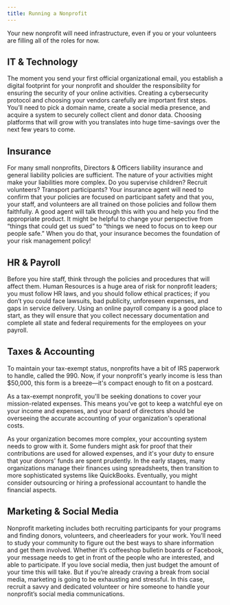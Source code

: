```yaml
---
title: Running a Nonprofit
---
```

Your new nonprofit will need infrastructure, even if you or your volunteers are filling all of the roles for now.

## IT & Technology
The moment you send your first official organizational email, you establish a digital footprint for your nonprofit and shoulder the responsibility for ensuring the security of your online activities. Creating a cybersecurity protocol and choosing your vendors carefully are important first steps. You’ll need to pick a domain name, create a social media presence, and acquire a system to securely collect client and donor data. Choosing platforms that will grow with you translates into huge time-savings over the next few years to come.

## Insurance
For many small nonprofits, Directors & Officers liability insurance and general liability policies are sufficient. The nature of your activities might make your liabilities more complex. Do you supervise children? Recruit volunteers? Transport participants? Your insurance agent will need to confirm that your policies are focused on participant safety and that you, your staff, and volunteers are all trained on those policies and follow them faithfully. A good agent will talk through this with you and help you find the appropriate product. It might be helpful to change your perspective from “things that could get us sued” to “things we need to focus on to keep our people safe.” When you do that, your insurance becomes the foundation of your risk management policy!

## HR & Payroll
Before you hire staff, think through the policies and procedures that will affect them. Human Resources is a huge area of risk for nonprofit leaders; you must follow HR laws, and you should follow ethical practices; if you don’t you could face lawsuits, bad publicity, unforeseen expenses, and gaps in service delivery. Using an online payroll company is a good place to start, as they will ensure that you collect necessary documentation and complete all state and federal requirements for the employees on your payroll.

## Taxes & Accounting
To maintain your tax-exempt status, nonprofits have a bit of IRS paperwork to handle, called the 990. Now, if your nonprofit's yearly income is less than $50,000, this form is a breeze—it's compact enough to fit on a postcard.

As a tax-exempt nonprofit, you'll be seeking donations to cover your mission-related expenses. This means you've got to keep a watchful eye on your income and expenses, and your board of directors should be overseeing the accurate accounting of your organization's operational costs.

As your organization becomes more complex, your accounting system needs to grow with it. Some funders might ask for proof that their contributions are used for allowed expenses, and it's your duty to ensure that your donors' funds are spent prudently. In the early stages, many organizations manage their finances using spreadsheets, then transition to more sophisticated systems like QuickBooks. Eventually, you might consider outsourcing or hiring a professional accountant to handle the financial aspects.

## Marketing & Social Media
Nonprofit marketing includes both recruiting participants for your programs and finding donors, volunteers, and cheerleaders for your work. You’ll need to study your community to figure out the best ways to share information and get them involved. Whether it’s coffeeshop bulletin boards or Facebook, your message needs to get in front of the people who are interested, and able to participate.  If you love social media, then just budget the amount of your time this will take. But if you’re already craving a break from social media, marketing is going to be exhausting and stressful. In this case, recruit a savvy and dedicated volunteer or hire someone to handle your nonprofit’s social media communications.
